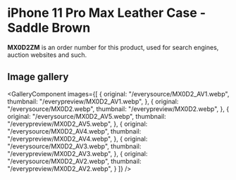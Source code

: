 
# iPhone 11 Pro Max Leather Case - Saddle Brown

<Callout type='info' emoji='👉🏻'>**MX0D2ZM** is an order number for this product, used for search engines, auction websites and such.</Callout>

## Image gallery

<GalleryComponent
    images={[
      {
        original: "/everysource/MX0D2_AV1.webp",
        thumbnail: "/everypreview/MX0D2_AV1.webp",
      },
      {
        original: "/everysource/MX0D2.webp",
        thumbnail: "/everypreview/MX0D2.webp",
      },
      {
        original: "/everysource/MX0D2_AV5.webp",
        thumbnail: "/everypreview/MX0D2_AV5.webp",
      },
      {
        original: "/everysource/MX0D2_AV4.webp",
        thumbnail: "/everypreview/MX0D2_AV4.webp",
      },
      {
        original: "/everysource/MX0D2_AV3.webp",
        thumbnail: "/everypreview/MX0D2_AV3.webp",
      },
      {
        original: "/everysource/MX0D2_AV2.webp",
        thumbnail: "/everypreview/MX0D2_AV2.webp",
      }
    ]}
  />
